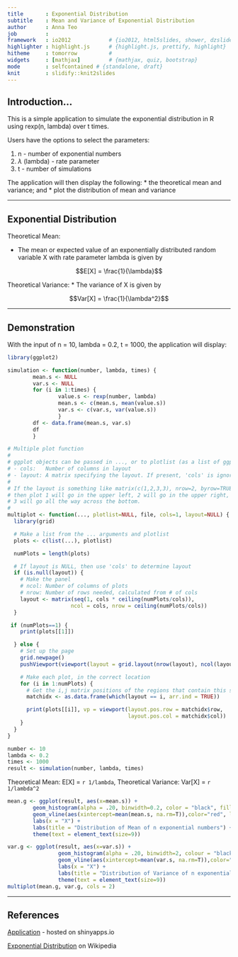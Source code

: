 ```yaml
---
title       : Exponential Distribution
subtitle    : Mean and Variance of Exponential Distribution
author      : Anna Teo
job         : 
framework   : io2012            # {io2012, html5slides, shower, dzslides, ...}
highlighter : highlight.js      # {highlight.js, prettify, highlight}
hitheme     : tomorrow          # 
widgets     : [mathjax]         # {mathjax, quiz, bootstrap}
mode        : selfcontained # {standalone, draft}
knit        : slidify::knit2slides
---
```


## Introduction...

This is a simple application to simulate the exponential distribution in R using rexp(n, lambda) over t times. 


Users have the options to select the parameters:

1. n - number of exponential numbers
2. $\lambda$ (lambda)  - rate parameter
3. t - number of simulations


The application will then display the following:
* the theoretical mean and variance; and 
* plot the distribution of mean and variance

---  

## Exponential Distribution

Theoretical Mean:

* The mean or expected value of an exponentially distributed random variable X with rate parameter lambda is given by

$$E[X] = \frac{1}{\lambda}$$


Theoretical Variance:
* The variance of X is given by

$$Var[X] = \frac{1}{\lambda^2}$$


---

## Demonstration

With the input of n = 10, lambda = 0.2, t = 1000, the application will display:

```r
library(ggplot2)
```

```r
simulation <- function(number, lambda, times) {
        mean.s <- NULL
        var.s <- NULL
        for (i in 1:times) {
                value.s <- rexp(number, lambda)
                mean.s <- c(mean.s, mean(value.s)) 
                var.s <- c(var.s, var(value.s))
                }
        df <- data.frame(mean.s, var.s)
        df
        }
```

```r
# Multiple plot function
#
# ggplot objects can be passed in ..., or to plotlist (as a list of ggplot objects)
# - cols:   Number of columns in layout
# - layout: A matrix specifying the layout. If present, 'cols' is ignored.
#
# If the layout is something like matrix(c(1,2,3,3), nrow=2, byrow=TRUE),
# then plot 1 will go in the upper left, 2 will go in the upper right, and
# 3 will go all the way across the bottom.
#
multiplot <- function(..., plotlist=NULL, file, cols=1, layout=NULL) {
  library(grid)

  # Make a list from the ... arguments and plotlist
  plots <- c(list(...), plotlist)

  numPlots = length(plots)

  # If layout is NULL, then use 'cols' to determine layout
  if (is.null(layout)) {
    # Make the panel
    # ncol: Number of columns of plots
    # nrow: Number of rows needed, calculated from # of cols
    layout <- matrix(seq(1, cols * ceiling(numPlots/cols)),
                    ncol = cols, nrow = ceiling(numPlots/cols))
  }

 if (numPlots==1) {
    print(plots[[1]])

  } else {
    # Set up the page
    grid.newpage()
    pushViewport(viewport(layout = grid.layout(nrow(layout), ncol(layout))))

    # Make each plot, in the correct location
    for (i in 1:numPlots) {
      # Get the i,j matrix positions of the regions that contain this subplot
      matchidx <- as.data.frame(which(layout == i, arr.ind = TRUE))

      print(plots[[i]], vp = viewport(layout.pos.row = matchidx$row,
                                      layout.pos.col = matchidx$col))
    }
  }
}
```


```r
number <- 10
lambda <- 0.2
times <- 1000
result <- simulation(number, lambda, times)
```
 
Theoretical Mean: E[X] = `r 1/lambda`, Theoretical Variance: Var[X] = `r 1/lambda^2`

```r
mean.g <- ggplot(result, aes(x=mean.s)) +
        geom_histogram(alpha = .20, binwidth=0.2, color = "black", fill = "blue", aes(y = ..density..)) +
        geom_vline(aes(xintercept=mean(mean.s, na.rm=T)),color="red", linetype="dashed", size=1) + 
        labs(x = "X") + 
        labs(title = "Distribution of Mean of n exponential numbers") + 
        theme(text = element_text(size=9))

var.g <- ggplot(result, aes(x=var.s)) +
                geom_histogram(alpha = .20, binwidth=2, colour = "black", fill = "green", aes(y = ..density..)) +
                geom_vline(aes(xintercept=mean(var.s, na.rm=T)),color="red", linetype="dashed", size=1) +
                labs(x = "X") + 
                labs(title = "Distribution of Variance of n exponential numbers") + 
                theme(text = element_text(size=9))                        
multiplot(mean.g, var.g, cols = 2)
```

---

## References

[Application](http://lsteo.shinyapps.io/exponential) - hosted on shinyapps.io

[Exponential Distribution](http://en.wikipedia.org/wiki/Exponential_distribution) on Wikipedia
